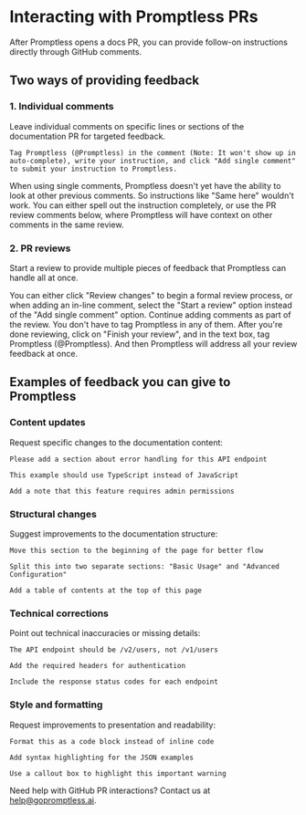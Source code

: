 # Interacting with Promptless PRs

After Promptless opens a docs PR, you can provide follow-on instructions directly through GitHub comments. 

## Two ways of providing feedback

### 1. Individual comments

Leave individual comments on specific lines or sections of the documentation PR for targeted feedback.

    Tag Promptless (@Promptless) in the comment (Note: It won't show up in auto-complete), write your instruction, and click "Add single comment" to submit your instruction to Promptless.

<Note>
  When using single comments, Promptless doesn't yet have the ability to look at other previous comments. So instructions like "Same here" wouldn't work. You can either spell out the instruction completely, or use the PR review comments below, where Promptless will have context on other comments in the same review.
</Note>

### 2. PR reviews

Start a review to provide multiple pieces of feedback that Promptless can handle all at once.

<Steps>
  <Step title="Start a Review">
    You can either click "Review changes" to begin a formal review process, or when adding an in-line comment, select the "Start a review" option instead of the "Add single comment" option.
  </Step>

  <Step title="Add Multiple Comments">
    Continue adding comments as part of the review. You don't have to tag Promptless in any of them.
  </Step>

  <Step title="Include General Feedback">
    After you're done reviewing, click on "Finish your review", and in the text box, tag Promptless (@Promptless). And then Promptless will address all your review feedback at once.
  </Step>
</Steps>

## Examples of feedback you can give to Promptless

### Content updates

Request specific changes to the documentation content:

```
Please add a section about error handling for this API endpoint
```

```
This example should use TypeScript instead of JavaScript
```

```
Add a note that this feature requires admin permissions
```

### Structural changes

Suggest improvements to the documentation structure:

```
Move this section to the beginning of the page for better flow
```

```
Split this into two separate sections: "Basic Usage" and "Advanced Configuration"
```

```
Add a table of contents at the top of this page
```

### Technical corrections

Point out technical inaccuracies or missing details:

```
The API endpoint should be /v2/users, not /v1/users
```

```
Add the required headers for authentication
```

```
Include the response status codes for each endpoint
```

### Style and formatting

Request improvements to presentation and readability:

```
Format this as a code block instead of inline code
```

```
Add syntax highlighting for the JSON examples
```

```
Use a callout box to highlight this important warning
```

Need help with GitHub PR interactions? Contact us at [help@gopromptless.ai](mailto:help@gopromptless.ai).